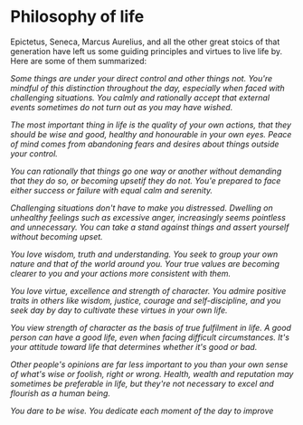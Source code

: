 # Philosophy of life

Epictetus, Seneca, Marcus Aurelius, and all the other great stoics of that generation have left us some guiding principles and virtues to live life by. Here are some of them summarized:

*Some things are under your direct control and other things not. You're mindful of this distinction throughout the day, especially when faced with challenging situations. You calmly and rationally accept that external events sometimes do not turn out as you may have wished.*

*The most important thing in life is the quality of your own actions, that they should be wise and good, healthy and honourable in your own eyes. Peace of mind comes from abandoning fears and desires about things outside your control.*

*You can rationally that things go one way or another without demanding that they do so, or becoming upsetif they do not. You'e prepared to face either success or failure with equal calm and serenity.*

*Challenging situations don't have to make you distressed. Dwelling on unhealthy feelings such as excessive anger, increasingly seems pointless and unnecessary. You can take a stand against things and assert yourself without becoming upset.*

*You love wisdom, truth and understanding. You seek to group your own nature and that of the world around you. Your true values are becoming clearer to you and your actions more consistent with them.*

*You love virtue, excellence and strength of character. You admire positive traits in others like wisdom, justice, courage and self-discipline, and you seek day by day to cultivate these virtues in your own life.*

*You view strength of character as the basis of true fulfilment in life. A good person can have a good life, even when facing difficult circumstances. It's your attitude toward life that determines whether it's good or bad.*

*Other people's opinions are far less important to you than your own sense of what's wise or foolish, right or wrong. Health, wealth and reputation may sometimes be preferable in life, but they're not necessary to excel and flourish as a human being.*

*You dare to be wise. You dedicate each moment of the day to improve*
